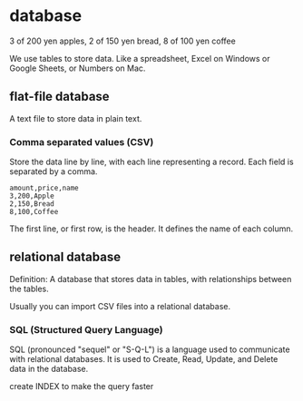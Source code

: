 # database

3 of 200 yen apples, 2 of 150 yen bread, 8 of 100 yen coffee

We use tables to store data. Like a spreadsheet, Excel on Windows or Google Sheets, or Numbers on Mac.

## flat-file database

A text file to store data in plain text.

### Comma separated values (CSV)

Store the data line by line, with each line representing a record. Each field is separated by a comma.

```csv
amount,price,name
3,200,Apple
2,150,Bread
8,100,Coffee
```

The first line, or first row, is the header. It defines the name of each column.

## relational database

Definition: A database that stores data in tables, with relationships between the tables.

Usually you can import CSV files into a relational database.

### SQL (Structured Query Language)

SQL (pronounced "sequel" or "S-Q-L") is a language used to communicate with relational databases. It is used to Create, Read, Update, and Delete data in the database.

create INDEX to make the query faster
